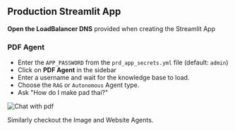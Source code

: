 ## Production Streamlit App

**Open the LoadBalancer DNS** provided when creating the Streamlit App

### PDF Agent

- Enter the `APP_PASSWORD` from the `prd_app_secrets.yml` file (default: `admin`)
- Click on **PDF Agent** in the sidebar
- Enter a username and wait for the knowledge base to load.
- Choose the `RAG` or `Autonomous` Agent type.
- Ask "How do I make pad thai?"

![Chat with pdf](/images/ai-app-pdf-agent-prd.png)

<Tip>

Similarly checkout the Image and Website Agents.

</Tip>
